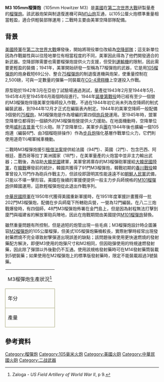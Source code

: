 {{Infobox Weapon
|name=105 mm Howitzer M3
|image=[[File:M3_105mm_Howitzer.jpg|300px]]
|caption=一挺在夏威夷檀香山軍事博物館的M3 榴彈炮.
|origin={{USA}} 
|type[[榴彈砲|榴彈砲]]
<!-- Type selection -->
|is_ranged=yes
|is_bladed=
|is_explosive=yes
|is_artillery=yes
|is_vehicle=
|is_UK=
<!-- Service history -->
|service=1943–
|used_by={{USA}}
|wars=[[二次世界大戰|二次世界大戰]]<br>[[韓戰|韓戰]]<br>[[八二三炮戰|八二三炮戰]] 
<!-- Production history -->
|designer= 
|design_date=1941
|manufacturer=
|production_date=1943-45
|number=2,580
|variants= 
<!-- General specifications -->
|weight=1,130公斤（2,495磅） 
|length=.394公尺
|part_length=1.880公尺（17.9倍徑）
|width=1.7公尺
|height=1.2公尺
|crew=
<!-- 火炮規格 -->
|breech=水平滑塊式炮栓
|recoil=
|carriage=M3開腳式炮架
|elevation=-9° - 30°
|traverse=中心線左右各45°
<!-- Ranged weapon specifications --> 
|cartridge=105x372R
|caliber=105 mm
|action=
|rate=極速每分鐘4發<br/>一般每分鐘2發
|velocity=311公尺／秒（1,020 ft/s）
|range=
|max_range=7,600公尺（8,300碼）
}}


'''M3 105mm榴彈炮'''（105mm Howitzer M3）是[[美國|美國]]在[[第二次世界大戰|第二次世界大戰]]研製量產的[[榴彈炮|榴彈炮]]。該武器炮架與制退復進機可與[[M116榴彈炮|M1山炮]]互通，以105公厘火炮標準重量相當輕盈，適合供輕裝部隊運用；二戰時主要由美軍空降部隊配備。


== 背景 ==
[[美國陸軍|美國陸軍]]在[[第二次世界大戰|第二次世界大戰]]爆發後，開始將現役單位改組為[[空降部隊|空降部隊]]；這支新單位因為作戰屬性與以往陸地單位有相當程度的不同，美軍因此得為了他們開發適合的新武器。空降部隊需要也需要榴彈炮提供火力支援，但受到[[運輸機|運輸機]]的限制，因此需要更輕盈的裝備；1941年，美軍開始研發一型稱為T7榴彈炮的武器，它是用[[M101榴彈炮|105榴彈炮]]的炮身截短69公分、整合[[M116榴彈炮|75榴彈炮]]的制退復進機與炮架，使重量控制在2,500磅，可與一定數量的彈藥一同裝載在[[CG-4滑翔機|CG-4滑翔機]]上空運投入作戰。

原型砲於1942年3月在亞伯丁試驗場通過測試，量產從1943年2月至1944年5月、1945年4月至1945年6月兩個時段進行。1944年[[諾曼第戰役|諾曼第戰役]]時已經有至少一個營的M3榴彈炮伴隨美軍空降師投入作戰，不過在1944年初它尚未列為空降師的制式編裝武器，到1944年12月才正式在編裝表內制定。1944年的美軍空降師一般配備3個營的[[M116榴彈炮|75榴炮]]，M3榴彈炮是作為增編的第四個[[炮兵|炮兵]][[營|營]]運用。至1945年時，盟軍空降單位都得到一個額外的M3榴彈炮營提供火力援助。在地面機動時，空降單位使用[[威利吉普車|威利吉普車]]弋引火砲。除了空降單位，美軍步兵[[團_(軍隊)|團]]在1944年後也擴編一個105炮連（編裝6門、由3個榴砲排操作）作為[[步兵炮|步兵炮]]強化基層作戰單位火力，它們則使用道奇1½噸軍械車機動。

二戰時M3榴彈炮援引[[租借法案|租借法案]]提供給法國（94門）、英國（2門）、包含巴西、阿根廷、墨西哥等拉丁美洲國家（18門），在美軍量產的火炮當中並非主力輸出武器；二戰後，為協助[[大韓民國|大韓民國]]建軍，美軍曾將庫存的M3榴彈砲軍援給[[大韓民國陸軍|大韓民國陸軍]]，在[[韓戰|韓戰]]爆發前的統計，韓國共獲得了91門M3榴彈炮，韓戰初期的[[春川戰役|春川戰役]]韓軍曾投入15門作為砲兵作戰主力，但該役即證明其性能遠遠不如[[朝鮮人民軍|朝鮮人民軍]]武備，只能以不堪一擊形容。美國在後續的軍援便提供一般主力步兵師規格的[[M101榴彈炮|M101榴彈炮]]供韓國運用，這款輕榴彈炮從此退出作戰序列。

[[中華民國陸軍|中華民國陸軍]]在1950年代獲得美國重新軍援時，在1951年度軍援計畫獲得一批202門M3榴彈炮，配備在步兵師麾下所轄砲兵營，一營為12門編裝。在八二三炮戰爆發時，有四個師，48門M3榴彈炮佈署在金門島上，但是因為射程無法打擊到廈門與福建省的解放軍砲兵陣地，因此在炮戰期間由美國提供[[M101榴彈炮|M101榴彈炮]]替換。

雖然重量問題有所控制，但是過短的炮管出現一些毛病；M3榴彈炮設計時企圖兼容[[M101榴彈炮|M2榴彈炮]]的105公厘榴彈，但美式105榴彈炮藥桶較長，實際射擊時經常出現發射藥燃燒不完全導致射擊彈道出現誤差的缺點；該問題後來使用更快速燃燒的發射藥配方解決，即便M3使用的炮彈尺寸和M2相同，但因砲彈使用的特規速燃發射藥，因此除了彈頭以外後勤仍不互通。使用該規格發射藥時可在M14發射藥筒裝載到5號裝藥；如果使用在M2榴彈炮上的標準版發射藥時，限定不能裝載超過3號裝藥。

{| border=0 cellspacing=0 cellpadding=2 style="margin:0 0 .5em 1em; width:55%; background:#fff; border-collapse:collapse; border:1px solid #996; line-height:1.5; font-size:95%"
|- style="vertical-align:top; text-align:center; border:1px solid #996; background-color:#996; color:#fff; font-weight:bold;"
| colspan="12"| M3榴彈炮生產狀況<ref name=ZALOGA-USFA-9>Zaloga - ''US Field Artillery of World War II'', p 9.</ref>
|- style="vertical-align:top; border:1px solid #996; background-color:#ddb; text-align:center;"
| style="border:1px solid #996" | 年分
| style="border:1px solid #996" | 1943
| style="border:1px solid #996" | 1944
| style="border:1px solid #996" | 1945
| style="border:1px solid #996" | 總數
|- style="vertical-align:top; border:1px solid #996; text-align:center;"
| style="border:1px solid #996" | 產量
| style="border:1px solid #996" | 1,965
| style="border:1px solid #996" | 410
| style="border:1px solid #996" | 205
| style="border:1px solid #996" | 2,580
|}

== 參考資料 ==
{{reflist}}

[[Category:榴彈炮|Category:榴彈炮]]
[[Category:105毫米火炮|Category:105毫米火炮]]
[[Category:美國火砲|Category:美國火砲]]
[[Category:中華民國火砲|Category:中華民國火砲]]
[[Category:二战武器|Category:二战武器]]